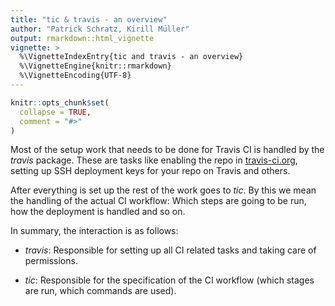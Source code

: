 ```yaml
---
title: "tic & travis - an overview"
author: "Patrick Schratz, Kirill Müller"
output: rmarkdown::html_vignette
vignette: >
  %\VignetteIndexEntry{tic and travis - an overview}
  %\VignetteEngine{knitr::rmarkdown}
  %\VignetteEncoding{UTF-8}
---
```


```r
knitr::opts_chunk$set(
  collapse = TRUE,
  comment = "#>"
)
```

Most of the setup work that needs to be done for Travis CI is handled by the *travis* package. 
These are tasks like enabling the repo in [travis-ci.org](travis-ci.org), setting up SSH deployment keys for your repo on Travis and others.

After everything is set up the rest of the work goes to *tic*.
By this we mean the handling of the actual CI workflow: Which steps are going to be run, how the deployment is handled and so on.

In summary, the interaction is as follows:

- *travis*: Responsible for setting up all CI related tasks and taking care of permissions.

- *tic*: Responsible for the specification of the CI workflow (which stages are run, which commands are used).
